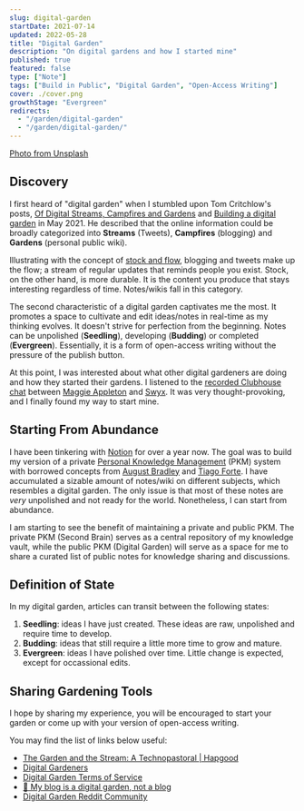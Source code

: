 ```yaml
---
slug: digital-garden
startDate: 2021-07-14
updated: 2022-05-28
title: "Digital Garden"
description: "On digital gardens and how I started mine"
published: true
featured: false
type: ["Note"]
tags: ["Build in Public", "Digital Garden", "Open-Access Writing"]
cover: ./cover.png
growthStage: "Evergreen"
redirects:
  - "/garden/digital-garden"
  - "/garden/digital-garden/"
---
```


<BasicImage
  src="https://res.cloudinary.com/wtkw/image/upload/v1626793725/waltertengcom/garden/digital-garden/cover_jmvvwe.png"
  alt="cover"
/>

[Photo from Unsplash](https://unsplash.com/photos/wuU_SSxDeS0)

## Discovery

I first heard of "digital garden" when I stumbled upon Tom Critchlow's posts, [Of Digital Streams, Campfires and Gardens](https://tomcritchlow.com/2018/10/10/of-gardens-and-wikis/) and [Building a digital garden](https://tomcritchlow.com/2019/02/17/building-digital-garden/) in May 2021. He described that the online information could be broadly categorized into **Streams** (Tweets), **Campfires** (blogging) and **Gardens** (personal public wiki).

Illustrating with the concept of [stock and flow](http://snarkmarket.com/2010/4890), blogging and tweets make up the flow; a stream of regular updates that reminds people you exist. Stock, on the other hand, is more durable. It is the content you produce that stays interesting regardless of time. Notes/wikis fall in this category.

The second characteristic of a digital garden captivates me the most. It promotes a space to cultivate and edit ideas/notes in real-time as my thinking evolves. It doesn't strive for perfection from the beginning. Notes can be unpolished (**Seedling**), developing (**Budding**) or completed (**Evergreen**). Essentially, it is a form of open-access writing without the pressure of the publish button.

At this point, I was interested about what other digital gardeners are doing and how they started their gardens. I listened to the [recorded Clubhouse chat](https://open.spotify.com/episode/5yzVXokuaDj3M973XucZGy) between [Maggie Appleton](https://maggieappleton.com) and [Swyx](https://www.swyx.io/). It was very thought-provoking, and I finally found my way to start mine.

## Starting From Abundance

I have been tinkering with [Notion](https://www.notion.so/) for over a year now. The goal was to build my version of a private [Personal Knowledge Management](https://en.wikipedia.org/wiki/Personal_knowledge_management) (PKM) system with borrowed concepts from [August Bradley](https://www.youtube.com/user/augustbradley) and [Tiago Forte](https://www.youtube.com/user/simulacrumsquared). I have accumulated a sizable amount of notes/wiki on different subjects, which resembles a digital garden. The only issue is that most of these notes are _very_ unpolished and not ready for the world. Nonetheless, I can start from abundance.

I am starting to see the benefit of maintaining a private and public PKM. The private PKM (Second Brain) serves as a central repository of my knowledge vault, while the public PKM (Digital Garden) will serve as a space for me to share a curated list of public notes for knowledge sharing and discussions.

## Definition of State

In my digital garden, articles can transit between the following states:

1. **Seedling**: ideas I have just created. These ideas are raw, unpolished and require time to develop.
2. **Budding**: ideas that still require a little more time to grow and mature.
3. **Evergreen**: ideas I have polished over time. Little change is expected, except for occassional edits.

## Sharing Gardening Tools

I hope by sharing my experience, you will be encouraged to start your garden or come up with your version of open-access writing.

You may find the list of links below useful:

- [The Garden and the Stream: A Technopastoral | Hapgood](https://hapgood.us/2015/10/17/the-garden-and-the-stream-a-technopastoral/)
- [Digital Gardeners](https://github.com/MaggieAppleton/digital-gardeners)
- [Digital Garden Terms of Service](https://www.swyx.io/digital-garden-tos/)
- [🌱 My blog is a digital garden, not a blog](https://joelhooks.com/digital-garden)
- [Digital Garden Reddit Community](https://www.reddit.com/r/DigitalGardens/)
